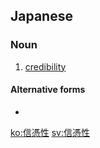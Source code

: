 ==Japanese==
{{ja-kanjitab|しん|ひょう|せい|k2=ぴょう|yomi=on}}

===Noun===
{{ja-noun|しんぴょうせい}}

# [[credibility]]
#: {{ja-usex|信憑性のある説|しんぴょうせい の ある せつ|a credible theory}}

====Alternative forms====
* {{l|ja|信ぴょう性}}

[[ko:信憑性]]
[[sv:信憑性]]
